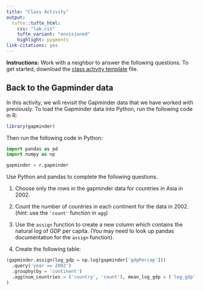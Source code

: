 ```yaml
---
title: "Class Activity"
output: 
  tufte::tufte_html:
    css: "lab.css"
    tufte_variant: "envisioned"
    highlight: pygments
link-citations: yes
---
```


**Instructions:** Work with a neighbor to answer the following questions. To get started, download the [class activity template](https://sta279-s24.github.io/class_activities/ca_lecture_10_template.qmd) file.


## Back to the Gapminder data

In this activity, we will revisit the Gapminder data that we have worked with previously. To load the Gapminder data into Python, run the following code in R:

```r
library(gapminder)
```

Then run the following code in Python:

```python
import pandas as pd
import numpy as np

gapminder = r.gapminder
```

Use Python and pandas to complete the following questions.

1. Choose only the rows in the gapminder data for countries in Asia in 2002.

2. Count the number of countries in each continent for the data in 2002. (*hint*: use the `'count'` function in `agg`)

3. Use the `assign` function to create a new column which contains the natural log of GDP per capita. (You may need to look up pandas documentation for the `assign` function).

4. Create the following table:

```python
(gapminder.assign(log_gdp = np.log(gapminder['gdpPercap']))
  .query('year == 2002')
  .groupby(by = 'continent')
  .agg(num_countries = ('country', 'count'), mean_log_gdp = ('log_gdp', 'mean'))
)
```









